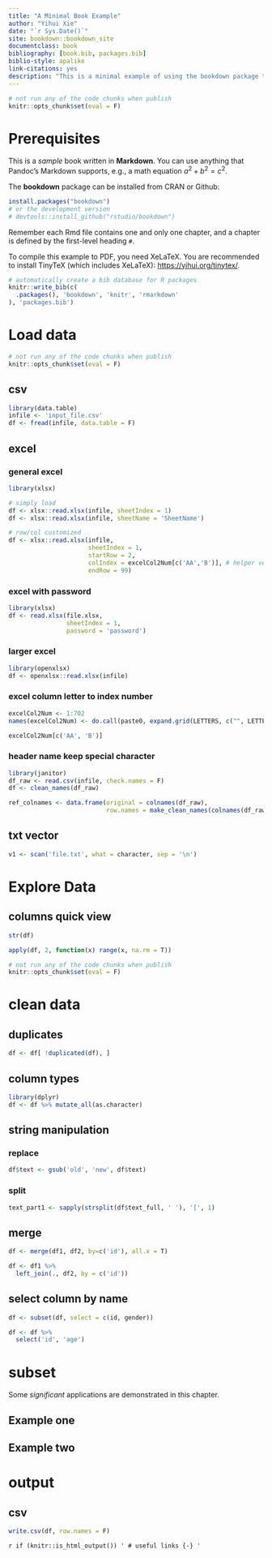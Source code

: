 ```yaml
--- 
title: "A Minimal Book Example"
author: "Yihui Xie"
date: "`r Sys.Date()`"
site: bookdown::bookdown_site
documentclass: book
bibliography: [book.bib, packages.bib]
biblio-style: apalike
link-citations: yes
description: "This is a minimal example of using the bookdown package to write a book. The output format for this example is bookdown::gitbook."
---
```

```r
# not run any of the code chunks when publish
knitr::opts_chunk$set(eval = F)
```

# Prerequisites

This is a _sample_ book written in **Markdown**. You can use anything that Pandoc's Markdown supports, e.g., a math equation $a^2 + b^2 = c^2$.

The **bookdown** package can be installed from CRAN or Github:

```r
install.packages("bookdown")
# or the development version
# devtools::install_github("rstudio/bookdown")
```

Remember each Rmd file contains one and only one chapter, and a chapter is defined by the first-level heading `#`.

To compile this example to PDF, you need XeLaTeX. You are recommended to install TinyTeX (which includes XeLaTeX): <https://yihui.org/tinytex/>.

```r
# automatically create a bib database for R packages
knitr::write_bib(c(
  .packages(), 'bookdown', 'knitr', 'rmarkdown'
), 'packages.bib')
```

<!--chapter:end:index.Rmd-->


# Load data
```r
# not run any of the code chunks when publish
knitr::opts_chunk$set(eval = F)
```

## csv
```r
library(data.table)
infile <- 'input_file.csv'
df <- fread(infile, data.table = F)

```

## excel
### general excel
```r
library(xlsx)

# simply load
df <- xlsx::read.xlsx(infile, sheetIndex = 1)
df <- xlsx::read.xlsx(infile, sheetName = 'SheetName')

# row/col customized
df <- xlsx::read.xlsx(infile,
                      sheetIndex = 1,
                      startRow = 2,
                      colIndex = excelCol2Num[c('AA','B')], # helper vector below
                      endRow = 99)
```

### excel with password
```r
library(xlsx)
df <- read.xlsx(file.xlsx,
                sheetIndex = 1,
                password = 'password')

```


### larger excel
```r
library(openxlsx)
df <- openxlsx::read.xlsx(infile)
```


### excel column letter to index number
```r
excelCol2Num <- 1:702
names(excelCol2Num) <- do.call(paste0, expand.grid(LETTERS, c("", LETTERS))[,2:1])

excelCol2Num[c('AA', 'B')]
```

### header name keep special character
```r
library(janitor)
df_raw <- read.csv(infile, check.names = F)
df <- clean_names(df_raw)

ref_colnames <- data.frame(original = colnames(df_raw), 
                           row.names = make_clean_names(colnames(df_raw)))


```

## txt vector
```r
v1 <- scan('file.txt', what = character, sep = '\n')
```


<!--chapter:end:01-load.Rmd-->



# Explore Data


## columns quick view
```r
str(df)

apply(df, 2, function(x) range(x, na.rm = T))

```


<!--chapter:end:02-exploreTable.Rmd-->

```r
# not run any of the code chunks when publish
knitr::opts_chunk$set(eval = F)
```


# clean data



## duplicates
```r
df <- df[ !duplicated(df), ]
```

## column types
```r
library(dplyr)
df <- df %>% mutate_all(as.character)

```



## string manipulation
### replace
```r
df$text <- gsub('old', 'new', df$text)
```

### split
```r
text_part1 <- sapply(strsplit(df$text_full, ' '), '[', 1)
```



## merge
```r
df <- merge(df1, df2, by=c('id'), all.x = T)

df <- df1 %>%
  left_join(., df2, by = c('id'))
```

## select column by name
```r
df <- subset(df, select = c(id, gender))

df <- df %>%
  select('id', 'age')
```


<!--chapter:end:03-clean.Rmd-->

# subset

Some _significant_ applications are demonstrated in this chapter.

## Example one

## Example two

<!--chapter:end:04-subset.Rmd-->

# output

## csv
```r
write.csv(df, row.names = F)
```


<!--chapter:end:05-writeTable.Rmd-->

`r if (knitr::is_html_output()) '
# useful links {-}
'`

<!--chapter:end:06-plotHeatmap.Rmd-->


